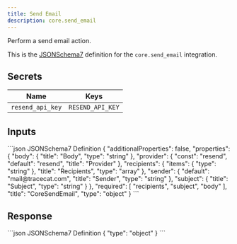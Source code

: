 ```yaml
---
title: Send Email
description: core.send_email
---
```


Perform a send email action.

This is the [JSONSchema7](https://json-schema.org/draft-07/json-schema-release-notes) definition for the `core.send_email` integration.


## Secrets
 Name | Keys
 --- | ---
 `resend_api_key` | `RESEND_API_KEY`

## Inputs

<CodeGroup>
```json JSONSchema7 Definition
{
    "additionalProperties": false,
    "properties": {
        "body": {
            "title": "Body",
            "type": "string"
        },
        "provider": {
            "const": "resend",
            "default": "resend",
            "title": "Provider"
        },
        "recipients": {
            "items": {
                "type": "string"
            },
            "title": "Recipients",
            "type": "array"
        },
        "sender": {
            "default": "mail@tracecat.com",
            "title": "Sender",
            "type": "string"
        },
        "subject": {
            "title": "Subject",
            "type": "string"
        }
    },
    "required": [
        "recipients",
        "subject",
        "body"
    ],
    "title": "CoreSendEmail",
    "type": "object"
}
```

</CodeGroup>

## Response

<CodeGroup>
```json JSONSchema7 Definition
{
    "type": "object"
}
```

</CodeGroup>
